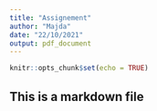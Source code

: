 ```yaml
---
title: "Assignement"
author: "Majda"
date: "22/10/2021"
output: pdf_document
---
```


```r
knitr::opts_chunk$set(echo = TRUE)
```

## This is a markdown file
